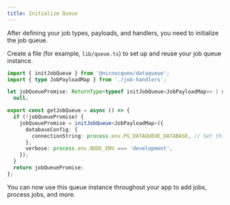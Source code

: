 ```yaml
---
title: Initialize Queue
---
```


After defining your job types, payloads, and handlers, you need to initialize the job queue.

Create a file (for example, `lib/queue.ts`) to set up and reuse your job queue instance.

```typescript
import { initJobQueue } from '@nicnocquee/dataqueue';
import { type JobPayloadMap } from './job-handlers';

let jobQueuePromise: ReturnType<typeof initJobQueue<JobPayloadMap>> | null =
  null;

export const getJobQueue = async () => {
  if (!jobQueuePromise) {
    jobQueuePromise = initJobQueue<JobPayloadMap>({
      databaseConfig: {
        connectionString: process.env.PG_DATAQUEUE_DATABASE, // Set this in your environment
      },
      verbose: process.env.NODE_ENV === 'development',
    });
  }
  return jobQueuePromise;
};
```

You can now use this queue instance throughout your app to add jobs, process jobs, and more.
